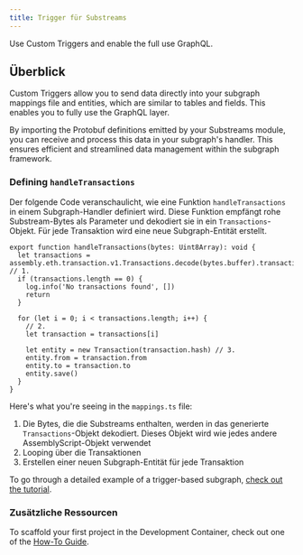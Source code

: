 ```yaml
---
title: Trigger für Substreams
---
```


Use Custom Triggers and enable the full use GraphQL.

## Überblick

Custom Triggers allow you to send data directly into your subgraph mappings file and entities, which are similar to tables and fields. This enables you to fully use the GraphQL layer.

By importing the Protobuf definitions emitted by your Substreams module, you can receive and process this data in your subgraph's handler. This ensures efficient and streamlined data management within the subgraph framework.

### Defining `handleTransactions`

Der folgende Code veranschaulicht, wie eine Funktion `handleTransactions` in einem Subgraph-Handler definiert wird. Diese Funktion empfängt rohe Substream-Bytes als Parameter und dekodiert sie in ein `Transactions`-Objekt. Für jede Transaktion wird eine neue Subgraph-Entität erstellt.

```tsx
export function handleTransactions(bytes: Uint8Array): void {
  let transactions = assembly.eth.transaction.v1.Transactions.decode(bytes.buffer).transactions // 1.
  if (transactions.length == 0) {
    log.info('No transactions found', [])
    return
  }

  for (let i = 0; i < transactions.length; i++) {
    // 2.
    let transaction = transactions[i]

    let entity = new Transaction(transaction.hash) // 3.
    entity.from = transaction.from
    entity.to = transaction.to
    entity.save()
  }
}
```

Here's what you're seeing in the `mappings.ts` file:

1. Die Bytes, die die Substreams enthalten, werden in das generierte `Transactions`-Objekt dekodiert. Dieses Objekt wird wie jedes andere AssemblyScript-Objekt verwendet
2. Looping über die Transaktionen
3. Erstellen einer neuen Subgraph-Entität für jede Transaktion

To go through a detailed example of a trigger-based subgraph, [check out the tutorial](/sps/tutorial/).

### Zusätzliche Ressourcen

To scaffold your first project in the Development Container, check out one of the [How-To Guide](/substreams/developing/devcontainer/).
